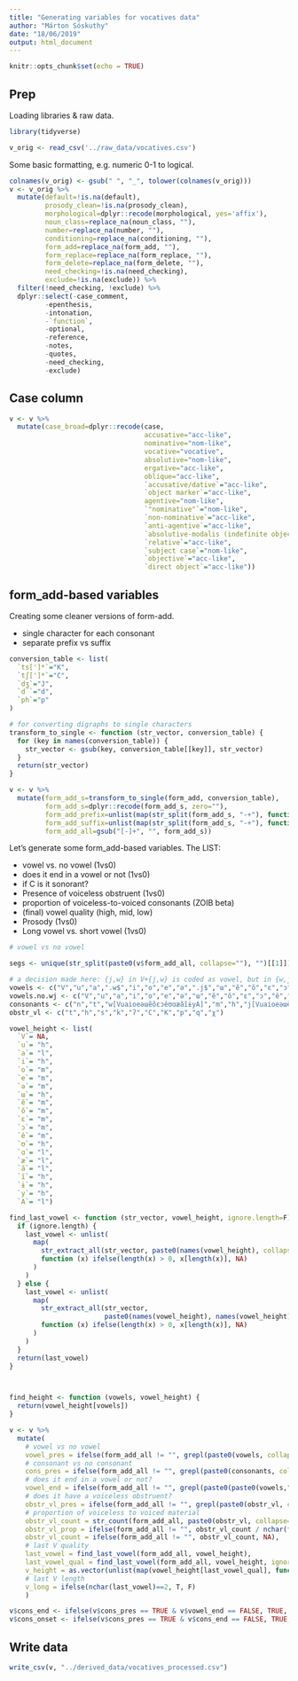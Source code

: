 ```yaml
---
title: "Generating variables for vocatives data"
author: "Márton Sóskuthy"
date: "18/06/2019"
output: html_document
---
```


```r
knitr::opts_chunk$set(echo = TRUE)
```

## Prep

Loading libraries & raw data.

```r
library(tidyverse)

v_orig <- read_csv('../raw_data/vocatives.csv')

```

Some basic formatting, e.g. numeric 0-1 to logical. 

```r
colnames(v_orig) <- gsub(" ", "_", tolower(colnames(v_orig)))
v <- v_orig %>%
  mutate(default=!is.na(default),
         prosody_clean=!is.na(prosody_clean),
         morphological=dplyr::recode(morphological, yes='affix'),
         noun_class=replace_na(noun_class, ""),
         number=replace_na(number, ""),
         conditioning=replace_na(conditioning, ""),
         form_add=replace_na(form_add, ""),
         form_replace=replace_na(form_replace, ""),
         form_delete=replace_na(form_delete, ""),
         need_checking=!is.na(need_checking),
         exclude=!is.na(exclude)) %>%
  filter(!need_checking, !exclude) %>%
  dplyr::select(-case_comment, 
         -epenthesis,
         -intonation,
         -`function`,
         -optional,
         -reference,
         -notes,
         -quotes,
         -need_checking,
         -exclude)
```

## Case column

```r
v <- v %>%
  mutate(case_broad=dplyr::recode(case,
                                  accusative="acc-like",
                                  nominative="nom-like",
                                  vocative="vocative",
                                  absolutive="nom-like",
                                  ergative="acc-like",
                                  oblique="acc-like",
                                  `accusative/dative`="acc-like",
                                  `object marker`="acc-like",
                                  agentive="nom-like",
                                  `"nominative"`="nom-like",
                                  `non-nominative`="acc-like",
                                  `anti-agentive`="acc-like",
                                  `absolutive-modalis (indefinite object)`="acc-like",
                                  `relative`="acc-like",
                                  `subject case`="nom-like",
                                  `objective`="acc-like",
                                  `direct object`="acc-like"))
```

## form_add-based variables

Creating some cleaner versions of form-add.

- single character for each consonant
- separate prefix vs suffix 

```r
conversion_table <- list(
  `ts[']*`="K",
  `tʃ[']*`="C",
  `dʒ`="J",
  `d´`="d",
  `ph`="p"
)

# for converting digraphs to single characters
transform_to_single <- function (str_vector, conversion_table) {
  for (key in names(conversion_table)) {
    str_vector <- gsub(key, conversion_table[[key]], str_vector)
  }
  return(str_vector)
}

v <- v %>%
  mutate(form_add_s=transform_to_single(form_add, conversion_table),
         form_add_s=dplyr::recode(form_add_s, zero=""),
         form_add_prefix=unlist(map(str_split(form_add_s, "-+"), function (x) x[1])),
         form_add_suffix=unlist(map(str_split(form_add_s, "-+"), function (x) x[length(x)])),
         form_add_all=gsub("[-]+", "", form_add_s))
```

Let's generate some form_add-based variables. The LIST:

- vowel vs. no vowel (1vs0)
- does it end in a vowel or not (1vs0) 
- if C is it sonorant?
- Presence of voiceless obstruent (1vs0)
- proportion of voiceless-to-voiced consonants (ZOIB beta)
- (final) vowel quality (high, mid, low)
- Prosody (1vs0)
- Long vowel vs. short vowel (1vs0)

```r
# vowel vs no vowel

segs <- unique(str_split(paste0(v$form_add_all, collapse=""), "")[[1]])

# a decision made here: {j,w} in V+{j,w} is coded as vowel, but in {w,j}+v it is coded as consonant
vowels <- c("V","u","a",".w$","i","o","e","ə",".j$","ɯ","ẽ","õ","ɛ","ɔ","ê","ʊ","ɑ","æ","ã","ĩ","ɨ","y","A")
vowels.no.wj <- c("V","u","a","i","o","e","ə","ɯ","ẽ","õ","ɛ","ɔ","ê","ʊ","ɑ","æ","ã","ĩ","ɨ","y","A")
consonants <- c("n","t","w[VuaioeəɯẽõɛɔêʊɑæãĩɨyA]","m","h","j[VuaioeəɯẽõɛɔêʊɑæãĩɨyA]","r","s","l","k","ʔ","v","C","d","g","K","J","ŋ","p","q","χ")
obstr_vl <- c("t","h","s","k","ʔ","C","K","p","q","χ")

vowel_height <- list(
  `V`= NA,
  `u`= "h",
  `a`= "l",
  `i`= "h",
  `o`= "m",
  `e`= "m",
  `ə`= "m",
  `ɯ`= "h",
  `ẽ`= "m",
  `õ`= "m",
  `ɛ`= "m",
  `ɔ`= "m",
  `ê`= "m",
  `ʊ`= "h",
  `ɑ`= "l",
  `æ`= "l",
  `ã`= "l",
  `ĩ`= "h",
  `ɨ`= "h",
  `y`= "h",
  `A`= "l")

find_last_vowel <- function (str_vector, vowel_height, ignore.length=F) {
  if (ignore.length) {
    last_vowel <- unlist(
      map(
        str_extract_all(str_vector, paste0(names(vowel_height), collapse="|")), 
        function (x) ifelse(length(x) > 0, x[length(x)], NA)
      )
    )
  } else {
    last_vowel <- unlist(
      map(
        str_extract_all(str_vector, 
                        paste0(names(vowel_height), names(vowel_height), "|", names(vowel_height), "[jw]|", names(vowel_height), collapse="|")), 
        function (x) ifelse(length(x) > 0, x[length(x)], NA)
      )
    )
  }
  return(last_vowel)
}



find_height <- function (vowels, vowel_height) {
  return(vowel_height[vowels])
}

v <- v %>%
  mutate(
    # vowel vs no vowel
    vowel_pres = ifelse(form_add_all != "", grepl(paste0(vowels, collapse="|"),form_add_all), NA),
    # consonant vs no consonant
    cons_pres = ifelse(form_add_all != "", grepl(paste0(consonants, collapse="|"),form_add_all), NA),
    # does it end in a vowel or not?
    vowel_end = ifelse(form_add_all != "", grepl(paste0(paste0(vowels,"$"), collapse="|"),form_add_all), NA),
    # does it have a voiceless obstruent?
    obstr_vl_pres = ifelse(form_add_all != "", grepl(paste0(obstr_vl, collapse="|"),form_add_all), NA),
    # proportion of voiceless to voiced material
    obstr_vl_count = str_count(form_add_all, paste0(obstr_vl, collapse="|")),
    obstr_vl_prop = ifelse(form_add_all != "", obstr_vl_count / nchar(form_add_all), NA),
    obstr_vl_count = ifelse(form_add_all != "", obstr_vl_count, NA),
    # last V quality
    last_vowel = find_last_vowel(form_add_all, vowel_height),
    last_vowel_qual = find_last_vowel(form_add_all, vowel_height, ignore.length=T),
    v_height = as.vector(unlist(map(vowel_height[last_vowel_qual], function (x) ifelse(is.null(x), NA, x)))),
    # last V length
    v_long = ifelse(nchar(last_vowel)==2, T, F)
    )

```

```r

v$cons_end <- ifelse(v$cons_pres == TRUE & v$vowel_end == FALSE, TRUE, FALSE)
v$cons_onset <- ifelse(v$cons_pres == TRUE & v$cons_end == FALSE, TRUE, FALSE)

```


## Write data

```r
write_csv(v, "../derived_data/vocatives_processed.csv")
```
